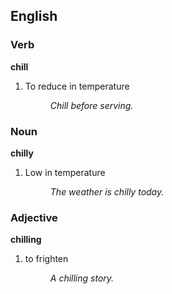 ==English==
===Verb===
'''chill'''
# To reduce in temperature
#:''Chill before serving.''
===Noun===
'''chilly'''
# Low in temperature
#:''The weather is chilly today.''
===Adjective===
'''chilling'''
# to frighten
#:''A chilling story.''
{{stub}}